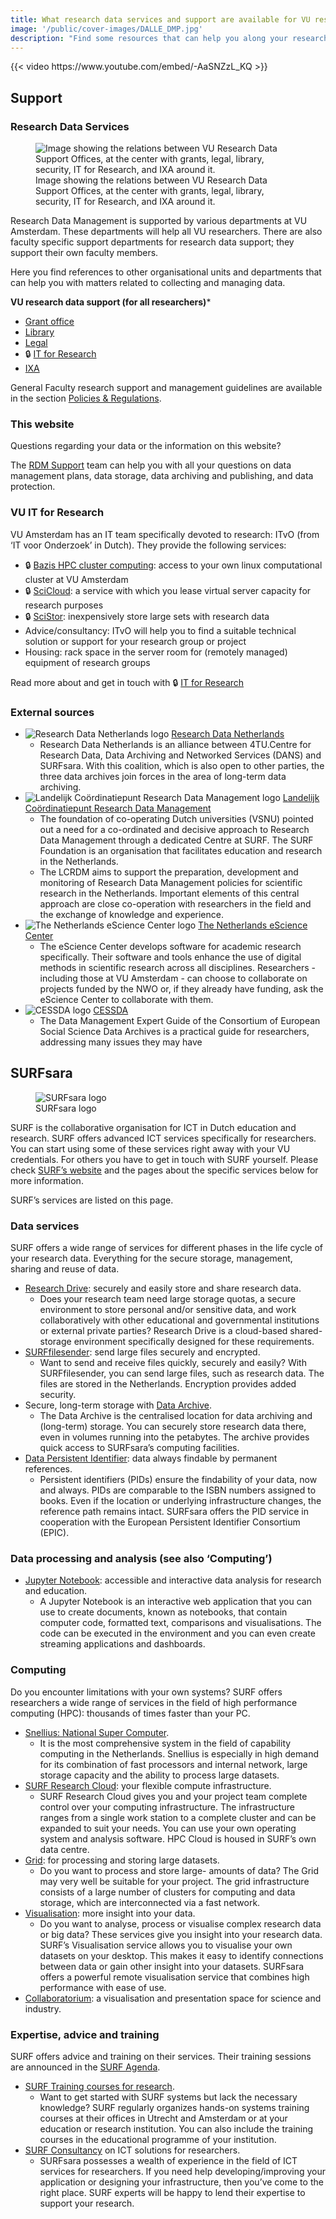 ```yaml
---
title: What research data services and support are available for VU researchers?
image: '/public/cover-images/DALLE_DMP.jpg'
description: "Find some resources that can help you along your research journey."
---
```


{{< video https://www.youtube.com/embed/-AaSNZzL_KQ >}}

## Support

### Research Data Services

![Image showing the relations between VU Research Data Support Offices, at the center with grants, legal, library, security, IT for Research, and IXA around it.](../public/VU-research-data-service-offices.png)

Research Data Management is supported by various departments at VU Amsterdam. These departments will help all VU researchers. There are also faculty specific support departments for research data support; they support their own faculty members.

Here you find references to other organisational units and departments that can help you with matters related to collecting and managing data.

**VU research data support (for all researchers)***

* [Grant office](https://vu.nl/en/about-vu/more-about/vu-grants-office)
* [Library](https://vu.nl/en/about-vu/more-about/rdm-support-desk)
* [Legal](https://vu.nl/en/employee/board-and-strategy/institutional-and-legal-affairs)
* 🔒 [IT for Research](https://services.vu.nl/esc?id=emp_taxonomy_topic&topic_id=4cb138ee97fa0950e553359fe153afff)
* [IXA](https://www.ixa.nl/)

General Faculty research support and management guidelines are available in the section [Policies & Regulations](./plan-and-design.qmd#vu-general-policies-and-regulations).

### This website

Questions regarding your data or the information on this website?

The [RDM Support](mailto:researchdatamanagement@vu.nl?subject=RDM%20website) team can help you with all your questions on data management plans, data storage, data archiving and publishing, and data protection.

### VU IT for Research

VU Amsterdam has an IT team specifically devoted to research: ITvO (from 'IT voor Onderzoek' in Dutch). They provide the following services:

* 🔒 [Bazis HPC cluster computing](https://services.vu.nl/esc?id=kb_article&sysparm_article=KB0012830): access to your own linux computational cluster at VU Amsterdam
* 🔒 [SciCloud](https://services.vu.nl/esc?id=emp_taxonomy_topic&topic_id=d80aee1f97cf09d0e553359fe153afd7): a service with which you lease virtual server capacity for research purposes
* 🔒 [SciStor](https://services.vu.nl/esc?id=emp_taxonomy_topic&topic_id=86ad5a5f978f09d0e553359fe153afb3): inexpensively store large sets with research data
* Advice/consultancy: ITvO will help you to find a suitable technical solution or support for your research group or project
* Housing: rack space in the server room for (remotely managed) equipment of research groups

Read more about and get in touch with 🔒 [IT for Research](https://services.vu.nl/esc?id=emp_taxonomy_topic&topic_id=4cb138ee97fa0950e553359fe153afff)

### External sources

* ![Research Data Netherlands logo](../public/logo-rdnl.png) [Research Data Netherlands](https://www.researchdata.nl/)
  * Research Data Netherlands is an alliance between 4TU.Centre for Research Data, Data Archiving and Networked Services (DANS) and SURFsara. With this coalition, which is also open to other parties, the three data archives join forces in the area of long-term data archiving.
* ![Landelijk Coördinatiepunt Research Data Management logo](../public/lcrdm.gif) [Landelijk Coördinatiepunt Research Data Management](https://lcrdm.nl/?page_id=218)
  * The foundation of co-operating Dutch universities (VSNU) pointed out a need for a co-ordinated and decisive approach to Research Data Management through a dedicated Centre at SURF. The SURF Foundation is an organisation that facilitates education and research in the Netherlands.  
  * The LCRDM aims to support the preparation, development and monitoring of Research Data Management policies for scientific research in the Netherlands. Important elements of this central approach are close co-operation with researchers in the field and the exchange of knowledge and experience.
* ![The Netherlands eScience Center logo](https://www.esciencecenter.nl/wp-content/themes/raadhuis/dist/assets/img/favicons/favicon-32x32.png) [The Netherlands eScience Center](https://www.esciencecenter.nl/)
  * The eScience Center develops software for academic research specifically. Their software and tools enhance the use of digital methods in scientific research across all disciplines. Researchers - including those at VU Amsterdam - can choose to collaborate on projects funded by the NWO or, if they already have funding, ask the eScience Center to collaborate with them.
* ![CESSDA logo](https://dmeg.cessda.eu/) [CESSDA](https://www.cessda.eu/Training/Training-Resources/Library/Data-Management-Expert-Guide)
  * The Data Management Expert Guide of the Consortium of European Social Science Data Archives is a practical guide for researchers, addressing many issues they may have

## SURFsara

![SURFsara logo](../public/surf_sara.png)

SURF is the collaborative organisation for ICT in Dutch education and research. SURF offers advanced ICT services specifically for researchers. You can start using some of these services right away with your VU credentials. For others you have to get in touch with SURF yourself. Please check [SURF's website](https://www.surf.nl/en) and the pages about the specific services below for more information.

SURF's services are listed on this page.

### Data services

SURF offers a wide range of services for different phases in the life cycle of your research data. Everything for the secure storage, management, sharing and reuse of data.

* [Research Drive](https://www.surf.nl/en/research-drive-securely-and-easily-store-and-share-research-data): securely and easily store and share research data.
  * Does your research team need large storage quotas, a secure environment to store personal and/or sensitive data, and work collaboratively with other educational and governmental institutions or external private parties? Research Drive is a cloud-based shared-storage environment specifically designed for these requirements.
* [SURFfilesender](https://www.surf.nl/en/surffilesender-send-large-files-securely-and-encrypted): send large files securely and encrypted.
  * Want to send and receive files quickly, securely and easily? With SURFfilesender, you can send large files, such as research data. The files are stored in the Netherlands. Encryption provides added security.
* Secure, long-term storage with [Data Archive](https://www.surf.nl/en/services-and-products/data-archive/index.html).
  * The Data Archive is the centralised location for data archiving and (long-term) storage. You can securely store research data there, even in volumes running into the petabytes. The archive provides quick access to SURFsara's computing facilities.
* [Data Persistent Identifier](https://www.surf.nl/en/services-and-products/data-persistent-identifier/index.html): data always findable by permanent references.
  * Persistent identifiers (PIDs) ensure the findability of your data, now and always. PIDs are comparable to the ISBN numbers assigned to books. Even if the location or underlying infrastructure changes, the reference path remains intact. SURFsara offers the PID service in cooperation with the European Persistent Identifier Consortium (EPIC).

### Data processing and analysis (see also 'Computing')

* [Jupyter Notebook](https://www.surf.nl/en/jupyter-notebook-accessible-and-interactive-data-analysis-for-research-and-education): accessible and interactive data analysis for research and education.
  * A Jupyter Notebook is an interactive web application that you can use to create documents, known as notebooks, that contain computer code, formatted text, comparisons and visualisations. The code can be executed in the environment and you can even create streaming applications and dashboards.

### Computing

Do you encounter limitations with your own systems? SURF offers researchers a wide range of services in the field of high performance computing (HPC): thousands of times faster than your PC.

* [Snellius: National Super Computer](https://www.surf.nl/en/services/snellius-the-national-supercomputer).
  * It is the most comprehensive system in the field of capability computing in the Netherlands. Snellius is especially in high demand for its combination of fast processors and internal network, large storage capacity and the ability to process large datasets.
* [SURF Research Cloud](../topics/researchcloud.qmd): your flexible compute infrastructure.
  * SURF Research Cloud gives you and your project team complete control over your computing infrastructure. The infrastructure ranges from a single work station to a complete cluster and can be expanded to suit your needs. You can use your own operating system and analysis software. HPC Cloud is housed in SURF's own data centre.
* [Grid](https://www.surf.nl/en/services-and-products/grid/index.html): for processing and storing large datasets.
  * Do you want to process and store large- amounts of data? The Grid may very well be suitable for your project. The grid infrastructure consists of a large number of clusters for computing and data storage, which are interconnected via a fast network.
* [Visualisation](https://www.surf.nl/en/services-and-products/visualisation/index.html): more insight into your data.
  * Do you want to analyse, process or visualise complex research data or big data? These services give you insight into your research data. SURF's Visualisation service allows you to visualise your own datasets on your desktop. This makes it easy to identify connections between data or gain other insight into your datasets. SURFsara offers a powerful remote visualisation service that combines high performance with ease of use.
* [Collaboratorium](https://userinfo.surfsara.nl/systems/collaboratorium): a visualisation and presentation space for science and industry.

### Expertise, advice and training

SURF offers advice and training on their services. Their training sessions are announced in the [SURF Agenda](https://www.surf.nl/en/agenda/research-and-ict).

* [SURF Training courses for research](https://www.surf.nl/en/training-courses-for-research).
  * Want to get started with SURF systems but lack the necessary knowledge? SURF regularly organizes hands-on systems training courses at their offices in Utrecht and Amsterdam or at your education or research institution. You can also include the training courses in the educational programme of your institution.
* [SURF Consultancy](https://www.surf.nl/en/services-and-products/consultancy/index.html) on ICT solutions for researchers.
  * SURFsara possesses a wealth of experience in the field of ICT services for researchers. If you need help developing/improving your application or designing your infrastructure, then you've come to the right place. SURF experts will be happy to lend their expertise to support your research.
